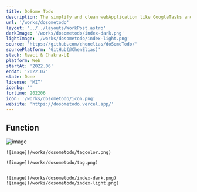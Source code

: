 ```yaml
---
title: DoSome Todo
description: The simplify and clean webApplication like GoogleTasks and Microsoft To Do.
url: '/works/dosometodo'
layout: '../../layouts/WorkPost.astro'
darkImage: '/works/dosometodo/index-dark.png'
lightImage: '/works/dosometodo/index-light.png'
source: 'https://github.com/chenelias/doSomeTodo/'
sourcePlatform: 'GitHub(@ChenElias)'
stack: React & Chakra-UI
platform: Web
startAt: '2022.06'
endAt: '2022.07'
state: Done
license: 'MIT'
iconbg: ''
fortime: 202206
icon: '/works/dosometodo/icon.png'
website: 'https://dosometodo.vercel.app/'
---
```


## Function


![image](/works/dosometodo/search-div.png)

    ![image](/works/dosometodo/tagcolor.png)

    ![image](/works/dosometodo/tag.png)


    ![image](/works/dosometodo/index-dark.png)
    ![image](/works/dosometodo/index-light.png)
